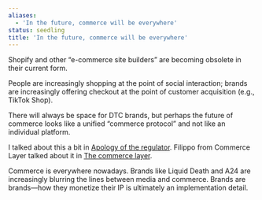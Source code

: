 ```yaml
---
aliases:
  - 'In the future, commerce will be everywhere'
status: seedling
title: 'In the future, commerce will be everywhere'
---
```

Shopify and other “e-commerce site builders” are becoming obsolete in their current form.

People are increasingly shopping at the point of social interaction; brands are increasingly offering checkout at the point of customer acquisition (e.g., TikTok Shop).

There will always be space for DTC brands, but perhaps the future of commerce looks like a unified “commerce protocol” and not like an individual platform.

I talked about this a bit in [Apology of the regulator](https://nebulab.com/newsletter/apology-of-the-regulator). Filippo from Commerce Layer talked about it in [The commerce layer](https://commercefordevs.org/the-commerce-layer/).

Commerce is everywhere nowadays. Brands like Liquid Death and A24 are increasingly blurring the lines between media and commerce. Brands are brands—how they monetize their IP is ultimately an implementation detail.

